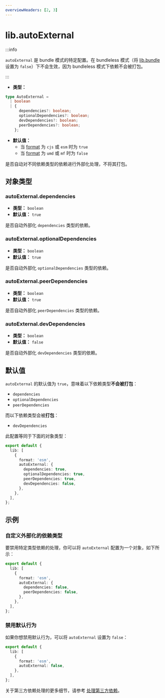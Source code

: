 ```yaml
---
overviewHeaders: [2, 3]
---
```


# lib.autoExternal

:::info

`autoExternal` 是 bundle 模式的特定配置。在 bundleless 模式（将 [lib.bundle](/config/lib/bundle) 设置为 `false`）下不会生效，因为 bundleless 模式下依赖不会被打包。

:::

- **类型：**

```ts
type AutoExternal =
  | boolean
  | {
      dependencies?: boolean;
      optionalDependencies?: boolean;
      devDependencies?: boolean;
      peerDependencies?: boolean;
    };
```

- **默认值：**
  - 当 [format](/config/lib/format) 为 `cjs` 或 `esm` 时为 `true`
  - 当 [format](/config/lib/format) 为 `umd` 或 `mf` 时为 `false`

是否自动对不同依赖类型的依赖进行外部化处理，不将其打包。

## 对象类型

### autoExternal.dependencies

- **类型：** `boolean`
- **默认值：** `true`

是否自动外部化 `dependencies` 类型的依赖。

### autoExternal.optionalDependencies

- **类型：** `boolean`
- **默认值：** `true`

是否自动外部化 `optionalDependencies` 类型的依赖。

### autoExternal.peerDependencies

- **类型：** `boolean`
- **默认值：** `true`

是否自动外部化 `peerDependencies` 类型的依赖。

### autoExternal.devDependencies

- **类型：** `boolean`
- **默认值：** `false`

是否自动外部化 `devDependencies` 类型的依赖。

## 默认值

`autoExternal` 的默认值为 `true`，意味着以下依赖类型**不会被打包**：

- `dependencies`
- `optionalDependencies`
- `peerDependencies`

而以下依赖类型会被**打包**：

- `devDependencies`

此配置等同于下面的对象类型：

```ts
export default {
  lib: [
    {
      format: 'esm',
      autoExternal: {
        dependencies: true,
        optionalDependencies: true,
        peerDependencies: true,
        devDependencies: false,
      },
    },
  ],
};
```

## 示例

### 自定义外部化的依赖类型

要禁用特定类型依赖的处理，你可以将 `autoExternal` 配置为一个对象，如下所示：

```ts title="rslib.config.ts"
export default {
  lib: [
    {
      format: 'esm',
      autoExternal: {
        dependencies: false,
        peerDependencies: false,
      },
    },
  ],
};
```

### 禁用默认行为

如果你想禁用默认行为，可以将 `autoExternal` 设置为 `false`：

```ts title="rslib.config.ts"
export default {
  lib: [
    {
      format: 'esm',
      autoExternal: false,
    },
  ],
};
```

关于第三方依赖处理的更多细节，请参考 [处理第三方依赖](/guide/advanced/third-party-deps)。
